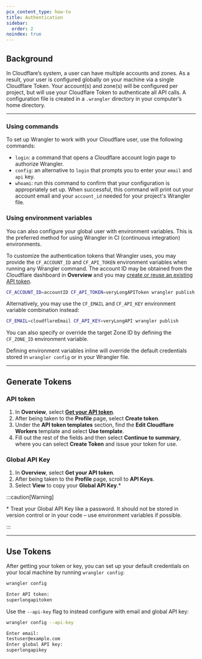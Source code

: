 ```yaml
---
pcx_content_type: how-to
title: Authentication
sidebar:
  order: 2
noindex: true
---
```



<Render file="wrangler-v1-deprecation" product="workers" />

## Background

In Cloudflare’s system, a user can have multiple accounts and zones. As a result, your user is configured globally on your machine via a single Cloudflare Token. Your account(s) and zone(s) will be configured per project, but will use your Cloudflare Token to authenticate all API calls. A configuration file is created in a `.wrangler` directory in your computer’s home directory.

---

### Using commands

To set up Wrangler to work with your Cloudflare user, use the following commands:

- `login`: a command that opens a Cloudflare account login page to authorize Wrangler.
- `config`: an alternative to `login` that prompts you to enter your `email` and `api` key.
- `whoami`: run this command to confirm that your configuration is appropriately set up. When successful, this command will print out your account email and your `account_id` needed for your project's Wrangler file.

### Using environment variables

You can also configure your global user with environment variables. This is the preferred method for using Wrangler in CI (continuous integration) environments.

To customize the authentication tokens that Wrangler uses, you may provide the `CF_ACCOUNT_ID` and `CF_API_TOKEN` environment variables when running any Wrangler command. The account ID may be obtained from the Cloudflare dashboard in **Overview** and you may [create or reuse an existing API token](#generate-tokens).

```sh
CF_ACCOUNT_ID=accountID CF_API_TOKEN=veryLongAPIToken wrangler publish
```

Alternatively, you may use the `CF_EMAIL` and `CF_API_KEY` environment variable combination instead:

```sh
CF_EMAIL=cloudflareEmail CF_API_KEY=veryLongAPI wrangler publish
```

You can also specify or override the target Zone ID by defining the `CF_ZONE_ID` environment variable.

Defining environment variables inline will override the default credentials stored in `wrangler config` or in your Wrangler file.

---

## Generate Tokens

### API token

1. In **Overview**, select [**Get your API token**](/fundamentals/api/get-started/create-token/).
2. After being taken to the **Profile** page, select **Create token**.
3. Under the **API token templates** section, find the **Edit Cloudflare Workers** template and select **Use template**.
4. Fill out the rest of the fields and then select **Continue to summary**, where you can select **Create Token** and issue your token for use.

### Global API Key

1. In **Overview**, select **Get your API token**.
2. After being taken to the **Profile** page, scroll to **API Keys**.
3. Select **View** to copy your **Global API Key**.\*

:::caution[Warning]

\* Treat your Global API Key like a password. It should not be stored in version control or in your code – use environment variables if possible.

:::

---

## Use Tokens

After getting your token or key, you can set up your default credentials on your local machine by running `wrangler config`:

```sh
wrangler config
```

```sh output
Enter API token:
superlongapitoken
```

Use the `--api-key` flag to instead configure with email and global API key:

```sh
wrangler config --api-key
```

```sh output
Enter email:
testuser@example.com
Enter global API key:
superlongapikey
```
